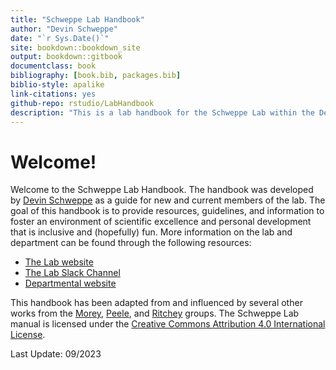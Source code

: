 ```yaml
--- 
title: "Schweppe Lab Handbook"
author: "Devin Schweppe"
date: "`r Sys.Date()`"
site: bookdown::bookdown_site
output: bookdown::gitbook
documentclass: book
bibliography: [book.bib, packages.bib]
biblio-style: apalike
link-citations: yes
github-repo: rstudio/LabHandbook
description: "This is a lab handbook for the Schweppe Lab within the Department of Genome Sciences at the University of Washington."
---
```


# Welcome!

Welcome to the Schweppe Lab Handbook. The handbook was developed by [Devin Schweppe](https://www.schweppelab.org/) as a guide for new and current members of the lab. The goal of this handbook is to provide resources, guidelines, and information to foster an environment of scientific excellence and personal development that is inclusive and (hopefully) fun. More information on the lab and department can be found through the following resources:

* [The Lab website](https://www.schweppelab.org)
* [The Lab Slack Channel](https://schweppelab.slack.com/)
* [Departmental website](https://www.gs.washington.edu/)

This handbook has been adapted from and influenced by several other works from the [ Morey](https://ccmorey.github.io/labHandbook/index.html), [ Peele](https://github.com/jpeelle/peellelab_manual/blob/master/peellelab_manual.pdf), and [Ritchey](http://www.thememolab.org/resources/) groups. The Schweppe Lab manual is licensed under the [Creative Commons Attribution 4.0 International License](https://creativecommons.org/licenses/by/4.0/).

Last Update: 09/2023
